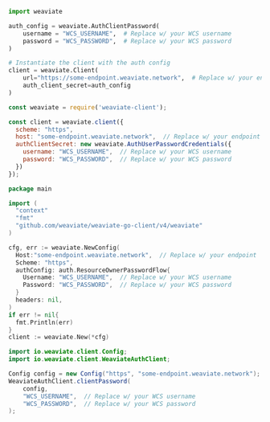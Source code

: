 <!-- Delete these imports if already imported in the file -->

<Tabs groupId="languages">
<TabItem value="py" label="Python">

```python
import weaviate

auth_config = weaviate.AuthClientPassword(
    username = "WCS_USERNAME",  # Replace w/ your WCS username
    password = "WCS_PASSWORD",  # Replace w/ your WCS password
)

# Instantiate the client with the auth config
client = weaviate.Client(
    url="https://some-endpoint.weaviate.network",  # Replace w/ your endpoint
    auth_client_secret=auth_config
)
```

</TabItem>
<TabItem value="js" label="JavaScript">

```js
const weaviate = require('weaviate-client');

const client = weaviate.client({
  scheme: "https",
  host: "some-endpoint.weaviate.network",  // Replace w/ your endpoint
  authClientSecret: new weaviate.AuthUserPasswordCredentials({
    username: "WCS_USERNAME",  // Replace w/ your WCS username
    password: "WCS_PASSWORD",  // Replace w/ your WCS password
  })
});
```

</TabItem>
<TabItem value="go" label="Go">

```go
package main

import (
  "context"
  "fmt"
  "github.com/weaviate/weaviate-go-client/v4/weaviate"
)

cfg, err := weaviate.NewConfig(
  Host:"some-endpoint.weaviate.network",  // Replace w/ your endpoint
  Scheme: "https",
  authConfig: auth.ResourceOwnerPasswordFlow{
    Username: "WCS_USERNAME",  // Replace w/ your WCS username
    Password: "WCS_PASSWORD",  // Replace w/ your WCS password
  }
  headers: nil,
)
if err != nil{
  fmt.Println(err)
}
client := weaviate.New(*cfg)
```

</TabItem>
<TabItem value="java" label="Java">

```java
import io.weaviate.client.Config;
import io.weaviate.client.WeaviateAuthClient;

Config config = new Config("https", "some-endpoint.weaviate.network");  // Replace w/ your endpoint
WeaviateAuthClient.clientPassword(
    config,
    "WCS_USERNAME",  // Replace w/ your WCS username
    "WCS_PASSWORD",  // Replace w/ your WCS password
);
```

</TabItem>
</Tabs>